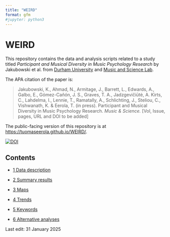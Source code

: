 ```yaml
---
title: "WEIRD"
format: gfm
#jupyter: python3
---
```


# WEIRD

This repository contains the data and analysis scripts related to a study titled _Participant and Musical Diversity in Music Psychology Research_ by Jakubowski et al. from [Durham University](https://www.durham.ac.uk) and [Music and Science Lab](https://musicscience.net). 

The APA citation of the paper is:

> Jakubowski, K., Ahmad, N., Armitage, J., Barrett, L., Edwards, A., Galbo, E., Gómez-Cañón, J. S.,  Graves, T. A., Jadzgevičiūtė, A. Kirts, C., Lahdelma, I., Lennie, T., Ramatally, A., Schlichting, J.,  Steliou, C., Vishwanath, K. & Eerola, T. (in press). Participant and Musical Diversity in Music Psychology Research. _Music & Science._ [Vol, Issue, pages, URL and DOI to be added] 

The public-facing version of this repository is at [https://tuomaseerola.github.io/WEIRD/](https://tuomaseerola.github.io/WEIRD/).

[![DOI](https://zenodo.org/badge/DOI/10.5281/zenodo.14793915.svg)](https://doi.org/10.5281/zenodo.14793915)

## Contents

- [1 Data description](01_data_description.qmd)

- [2 Summary results](02_summary_results.qmd)

- [3 Maps](03_maps.qmd)

- [4 Trends](04_trends.qmd)

- [5 Keywords](05_keywords.qmd)

- [6 Alternative analyses](06_alternative_analyses.qmd)

Last edit: 31 January 2025